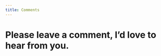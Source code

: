 ```yaml
---
title: Comments
---
```


<style>
    background-image: url("data:image/svg+xml,%3csvg xmlns='http://www.w3.org/2000/svg' version='1.1' xmlns:xlink='http://www.w3.org/1999/xlink' xmlns:svgjs='http://svgjs.dev/svgjs' width='1000' height='500' preserveAspectRatio='none' viewBox='0 0 1000 500'%3e%3cg mask='url(%26quot%3b%23SvgjsMask1020%26quot%3b)' fill='none'%3e%3crect width='1000' height='500' x='0' y='0' fill='url(%26quot%3b%23SvgjsLinearGradient1021%26quot%3b)'%3e%3c/rect%3e%3cpath d='M253.5 125.16L282.43 125.16L282.43 154.09L253.5 154.09z' fill='rgba(252%2c 57%2c 57%2c 1)'%3e%3c/path%3e%3cpath d='M309.7 425.79L314.47 425.79L314.47 430.56L309.7 430.56z' fill='rgba(0%2c 156%2c 220%2c 1)'%3e%3c/path%3e%3cpath d='M466.61 482.6 a17.95 17.95 0 1 0 35.9 0 a17.95 17.95 0 1 0 -35.9 0z' stroke='rgba(239%2c 163%2c 29%2c 1)'%3e%3c/path%3e%3cpath d='M511.99 482.3 a8.39 8.39 0 1 0 16.78 0 a8.39 8.39 0 1 0 -16.78 0z' fill='rgba(19%2c 185%2c 85%2c 1)'%3e%3c/path%3e%3cpath d='M661.9 476.18a26.15 26.15 0 1 0 6.21-51.93z' stroke='rgba(19%2c 185%2c 85%2c 1)'%3e%3c/path%3e%3cpath d='M803.37 442.96L848.93 442.96L848.93 488.52L803.37 488.52z' fill='rgba(252%2c 57%2c 57%2c 1)'%3e%3c/path%3e%3cpath d='M824.9 190.57L866.14 190.57L866.14 221.17L824.9 221.17z' fill='rgba(252%2c 57%2c 57%2c 1)'%3e%3c/path%3e%3cpath d='M917.32 304.26 a48.48 48.48 0 1 0 96.96 0 a48.48 48.48 0 1 0 -96.96 0z' stroke='rgba(0%2c 156%2c 220%2c 1)'%3e%3c/path%3e%3cpath d='M458.83 317.47L492.98 317.47L492.98 320.11L458.83 320.11z' fill='rgba(0%2c 156%2c 220%2c 1)'%3e%3c/path%3e%3cpath d='M164.94 394.95 a32.97 32.97 0 1 0 65.94 0 a32.97 32.97 0 1 0 -65.94 0z' fill='rgba(0%2c 156%2c 220%2c 1)'%3e%3c/path%3e%3cpath d='M814.67 50.39L848.41 50.39L848.41 84.13L814.67 84.13z' stroke='rgba(0%2c 156%2c 220%2c 1)'%3e%3c/path%3e%3cpath d='M820.23 74.53L849.42 74.53L849.42 99.41L820.23 99.41z' stroke='rgba(239%2c 163%2c 29%2c 1)'%3e%3c/path%3e%3cpath d='M620.19 173.56L649 173.56L649 202.37L620.19 202.37z' fill='rgba(0%2c 156%2c 220%2c 1)'%3e%3c/path%3e%3cpath d='M193.68 495.1 a30.01 30.01 0 1 0 60.02 0 a30.01 30.01 0 1 0 -60.02 0z' stroke='rgba(252%2c 57%2c 57%2c 1)'%3e%3c/path%3e%3cpath d='M894.35 169.48a26.25 26.25 0 1 0 48.96-18.97z' stroke='rgba(252%2c 57%2c 57%2c 1)'%3e%3c/path%3e%3cpath d='M600.06 13.62 a37.32 37.32 0 1 0 74.64 0 a37.32 37.32 0 1 0 -74.64 0z' stroke='rgba(19%2c 185%2c 85%2c 1)'%3e%3c/path%3e%3cpath d='M295.18 215L318.18 215L318.18 238L295.18 238z' stroke='rgba(239%2c 163%2c 29%2c 1)'%3e%3c/path%3e%3cpath d='M768.69 418.33L773.86 418.33L773.86 419.49L768.69 419.49z' fill='rgba(239%2c 163%2c 29%2c 1)'%3e%3c/path%3e%3cpath d='M164.87 166.48L208.54 166.48L208.54 210.15L164.87 210.15z' stroke='rgba(0%2c 156%2c 220%2c 1)'%3e%3c/path%3e%3cpath d='M494.66 233.62L520.48 233.62L520.48 237.47L494.66 237.47z' stroke='rgba(239%2c 163%2c 29%2c 1)'%3e%3c/path%3e%3cpath d='M5.49 266.08 a42.6 42.6 0 1 0 85.2 0 a42.6 42.6 0 1 0 -85.2 0z' stroke='rgba(0%2c 156%2c 220%2c 1)'%3e%3c/path%3e%3cpath d='M391.79 100.52 a6.94 6.94 0 1 0 13.88 0 a6.94 6.94 0 1 0 -13.88 0z' stroke='rgba(19%2c 185%2c 85%2c 1)'%3e%3c/path%3e%3cpath d='M640.93 389.74L664.32 389.74L664.32 421.78L640.93 421.78z' stroke='rgba(252%2c 57%2c 57%2c 1)'%3e%3c/path%3e%3cpath d='M155.78 258.86L182.83 258.86L182.83 273.25L155.78 273.25z' fill='rgba(19%2c 185%2c 85%2c 1)'%3e%3c/path%3e%3cpath d='M422.27 368.71a4.28 4.28 0 1 0 2.8 8.09z' fill='rgba(252%2c 57%2c 57%2c 1)'%3e%3c/path%3e%3c/g%3e%3cdefs%3e%3cmask id='SvgjsMask1020'%3e%3crect width='1000' height='500' fill='white'%3e%3c/rect%3e%3c/mask%3e%3clinearGradient x1='50%25' y1='0%25' x2='50%25' y2='100%25' gradientUnits='userSpaceOnUse' id='SvgjsLinearGradient1021'%3e%3cstop stop-color='rgba(14%2c 42%2c 71%2c 0)' offset='0.98'%3e%3c/stop%3e%3cstop stop-color='rgba(89%2c 49%2c 150%2c 1)' offset='1'%3e%3c/stop%3e%3c/linearGradient%3e%3c/defs%3e%3c/svg%3e");
</style>

# Please leave a comment, I'd love to hear from you.

<script src="https://utteranc.es/client.js"
        repo="rctilford/personal-rhys-tilford"
        issue-term="pathname"
        label="Comment"
        theme="github-light"
        crossorigin="anonymous"
        async>
</script>